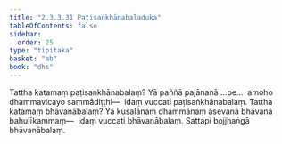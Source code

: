 ```yaml
---
title: "2.3.3.31 Paṭisaṅkhānabaladuka"
tableOfContents: false
sidebar:
  order: 25
type: "tipitaka"
basket: "ab"
book: "dhs"
---
```



<DynamicBreadcrumb />

<Division number="1360" book="dhs" bookNo="29" page="262">

<Paragraph number="2065" book="dhs">
Tattha katamaṃ paṭisaṅkhānabalaṃ? Yā paññā pajānanā …pe…  amoho dhammavicayo sammādiṭṭhi—  idaṃ vuccati paṭisaṅkhānabalaṃ.
</Paragraph>

</Division>
<Division number="1361" book="dhs" bookNo="29" page="262">

<Paragraph number="2066" book="dhs">
Tattha katamaṃ bhāvanābalaṃ? Yā kusalānaṃ dhammānaṃ āsevanā bhāvanā bahulīkammaṃ—  idaṃ vuccati bhāvanābalaṃ. Sattapi bojjhaṅgā bhāvanābalaṃ.
</Paragraph>
</Division>